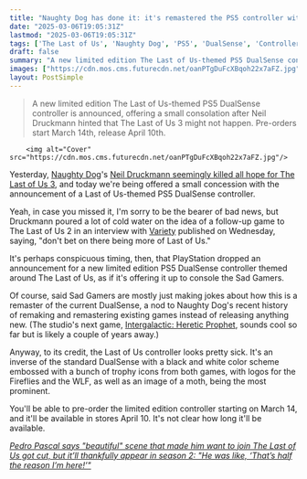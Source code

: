 ```yaml
---
title: "Naughty Dog has done it: it's remastered the PS5 controller with a Last of Us-themed DualSense announcement 24 hours after Neil Druckmann dashed our hopes for The Last of Us 3"
date: "2025-03-06T19:05:31Z"
lastmod: "2025-03-06T19:05:31Z"
tags: ['The Last of Us', 'Naughty Dog', 'PS5', 'DualSense', 'Controller', 'Action-Adventure', 'Limited Edition']
draft: false
summary: "A new limited edition The Last of Us-themed PS5 DualSense controller is announced,  offering a small consolation after Neil Druckmann hinted that The Last of Us 3 might not happen.  Pre-orders start March 14th, release April 10th."
images: ["https://cdn.mos.cms.futurecdn.net/oanPTgDuFcXBqoh22x7aFZ.jpg"]
layout: PostSimple
---
```

> A new limited edition The Last of Us-themed PS5 DualSense controller is announced,  offering a small consolation after Neil Druckmann hinted that The Last of Us 3 might not happen.  Pre-orders start March 14th, release April 10th.


        <img alt="Cover" src="https://cdn.mos.cms.futurecdn.net/oanPTgDuFcXBqoh22x7aFZ.jpg"/>
        
Yesterday, [Naughty Dog](https://www.gamesradar.com/tag/naughty-dog/)'s [Neil Druckmann seemingly killed all hope for The Last of Us 3](https://www.gamesradar.com/games/the-last-of-us/dont-bet-on-there-being-more-of-last-of-us-asked-about-the-last-of-us-3-naughty-dogs-neil-druckmann-says-this-could-be-it/), and today we're being offered a small concession with the announcement of a Last of Us-themed PS5 DualSense controller.

Yeah, in case you missed it, I'm sorry to be the bearer of bad news, but Druckmann poured a lot of cold water on the idea of a follow-up game to The Last of Us 2 in an interview with [Variety](https://variety.com/2025/tv/news/the-last-of-us-season-2-abby-video-game-changes-backlash-1236327786/) published on Wednesday, saying, "don't bet on there being more of Last of Us."

It's perhaps conspicuous timing, then, that PlayStation dropped an announcement for a new limited edition PS5 DualSense controller themed around The Last of Us, as if it's offering it up to console the Sad Gamers.

Of course, said Sad Gamers are mostly just making jokes about how this is a remaster of the current DualSense, a nod to Naughty Dog's recent history of remaking and remastering existing games instead of releasing anything new. (The studio's next game, [Intergalactic: Heretic Prophet](https://www.gamesradar.com/platforms/ps5/naughty-dogs-next-game-kicks-off-a-new-franchise-with-a-sci-fi-ps5-romp-packing-the-studios-wildest-most-creative-story-and-deepest-gameplay-yet/), sounds cool so far but is likely a couple of years away.)

Anyway, to its credit, the Last of Us controller looks pretty sick. It's an inverse of the standard DualSense with a black and white color scheme embossed with a bunch of trophy icons from both games, with logos for the Fireflies and the WLF, as well as an image of a moth, being the most prominent.

You'll be able to pre-order the limited edition controller starting on March 14, and it'll be available in stores April 10. It's not clear how long it'll be available.

[<em>Pedro Pascal says "beautiful" scene that made him want to join The Last of Us got cut, but it’ll thankfully appear in season 2: "He was like, ‘That’s half the reason I’m here!’"</em>](https://www.gamesradar.com/entertainment/sci-fi-shows/pedro-pascal-says-beautiful-scene-that-made-him-want-to-join-the-last-of-us-got-cut-but-itll-thankfully-appear-in-season-2-he-was-like-thats-half-the-reason-im-here/)
        